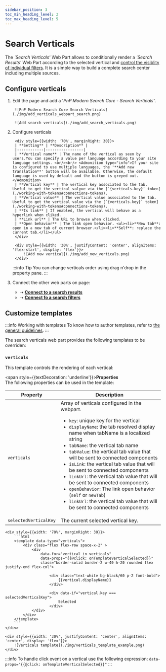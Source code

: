 ```yaml
---
sidebar_position: 3
toc_min_heading_level: 2
toc_max_heading_level: 5
---
```



# Search Verticals

The _'Search Verticals'_ Web Part allows to conditionally render a _'Search Results'_ Web Part according to the selected vertical and [control the visiblity of individual filters](./search-filters#configure-verticals). It is a simple way to build a complete search center including multiple sources.

## Configure verticals

1. Edit the page and add a '_PnP Modern Search Core - Search Verticals'_. 

    <div className='center' style={{flexDirection: 'column'}}>   
   
        ![PnP Modern Search Core Search Verticals](./img/add_verticals_webpart_search.png)

        ![Add search verticals](./img/add_search_verticals.png)
    </div>

2. Configure verticals

    <div style={{display: 'flex'}}>

        <div style={{width: '70%', marginRight: 30}}>   
        | **Setting** | **Description** |
        |------------|-----------------|
        | **Vertical name** | The name of the vertical as seen by users.You can specify a value per language according to your site language settings. <br/><br/> <Admonition type="info">If your site is configured to use multiple languages, the '**Add new translation**' button will be available. Otherwise, the default language is used by default and the button is greyed out.</Admonition>
        | **Vertical key** | The vertical key associated to the tab. Useful to get the vertical valyue via the [`{verticals.key}` token](./working-with-tokens#connections-tokens).
        | **Vertical value** | The vertical value associated to the tab. Useful to get the vertical value via the [`{verticals.key}` token](./working-with-tokens#connections-tokens).
        | **Is link** | If enabled, the vertical will behave as a hyperlink when cliked.
        | **Link url** | The URL to browse when clicked.
        | **Open behavior** | The link open behavior. <ul><li>**New tab**: open in a new tab of current browser.</li><li>**Self**: replace the current tab.</li></ul> 
        </div>

        <div style={{width: '30%', justifyContent: 'center', alignItems: 'flex-start', display: 'flex'}}>   
            ![Add new vertical](./img/add_new_verticals.png)
        </div>
            
    </div>

    :::info Tip
    You can change verticals order using drag n'drop in the property pane.
    :::

3. Connect the other web parts on page:
    - ➝ [**Connect to a search results**](./search-results)
    - ➝ [**Connect fo a search filters**](./search-filters#configure-verticals)

## Customize templates

:::info Working with templates
To know how to author templates, refer to [the general guidelines](./customize-templates).
:::

The search verticals web part provides the following templates to be overriden:

### `verticals`

This template controls the rendering of each vertical:

<span style={{textDecoration: 'underline'}}>**Properties**</span>
<br/>
The following properties can be used in the template:

| Property | Description |
|----------|-------------|
| `verticals`   | Array of verticals configured in the webpart. <br/> <ul><li>`key`: unique key for the vertical</li><li>`displayName`: the tab resolved display name when tabName is a localized string</li><li>`tabName`: the vertical tab name</li><li>`tabValue`: the vertical tab value that will be sent to connected components</li><li>`isLink`: the vertical tab value that will be sent to connected components</li><li>`linkUrl`: the vertical tab value that will be sent to connected components</li><li>`openBehavior`: The link open behavior (`self` or `newTab`)</li><li>`linkUrl`: the vertical tab value that will be sent to connected components</li></ul>
| `selectedVerticalKey` | The current selected vertical key.


<div style={{display: 'flex'}}>

    <div style={{width: '70%', marginRight: 30}}>   
        ```html
        <template data-type="verticals">
            <div class="flex flex-row space-x-2" >
                <div 
                    data-for="vertical in verticals" 
                    data-props="{{@click: onTemplateVerticalSelected}}"
                    class="border-solid border-2 w-40 h-20 rounded flex justify-end flex-col">
                    
                        <div class="text-white bg-black/60 p-2 font-bold">
                            {{vertical.displayName}}
                        </div>

                        <div data-if="vertical.key === selectedVerticalKey">
                            Selected
                        </div>
                </div>        
            </div>        
        </template>
        ```
    </div>

    <div style={{width: '30%', justifyContent: 'center', alignItems: 'center', display: 'flex'}}>
        ![Verticals template](./img/verticals_template_example.png)
    </div>
    
</div>

:::info
To handle click event on a vertical use the following expression: `data-props="{{@click: onTemplateVerticalSelected}}"`
:::